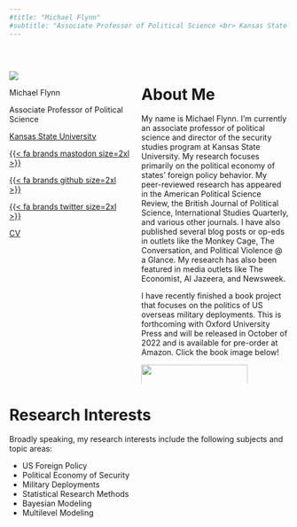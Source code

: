 ---
#title: "Michael Flynn"
#subtitle: "Associate Professor of Political Science <br> Kansas State University"
---

<br>

::::{.columns}

:::{.column width="45%"}

<div class="profile">

<img class="profile-pic" src="files/media/profile-smaller-2019.png">

<div class="title-name">
Michael Flynn
</div>

<div class="title-position">
Associate Professor of Political Science
</div>

<div class="title-institution">
<a href="https://www.k-state.edu/polsci/">Kansas State University</a>
</div>


<div class="social-media-icons">

  <a class="social social-envelope" href="mailto:meflynn@ksu.edu"><i class="fa-solid fa-envelope fa-2xl"></i></a>

  <a class="social social-mastodon" href="https://fosstodon.org/@michaelflynn">{{< fa brands mastodon size=2xl >}}</a>
  
  <a class="social social-github" href="https://www.github.com/meflynn">{{< fa brands github size=2xl >}}</a>

  <a class="social social-twitter" href="https://www.twitter.com/flynnpolsci">{{< fa brands twitter size=2xl >}}</a>

  <a class="social icon-cv" href="files/flynn-cv.pdf">CV</a>

</div>





</div>

:::

:::{.column width="55%"}

# **About Me**

My name is Michael Flynn. I’m currently an associate professor of political science and director of the security studies program at Kansas State University. My research focuses primarily on the political economy of states’ foreign policy behavior. My peer-reviewed research has appeared in the American Political Science Review, the British Journal of Political Science, International Studies Quarterly, and various other journals. I have also published several blog posts or op-eds in outlets like the Monkey Cage, The Conversation, and Political Violence @ a Glance. My research has also been featured in media outlets like The Economist, Al Jazeera, and Newsweek.

I have recently finished a book project that focuses on the politics of US overseas military deployments. This is forthcoming with Oxford University Press and will be released in October of 2022 and is available for pre-order at Amazon. Click the book image below!

<a href="https://a.co/d/7RKUOO7">
<img src="files/media/Allen_etal_Beyond_cover_OUP.jpg" style="width: 85%; margin: auto;">
</a>
:::

::::

# Research Interests {.unlisted .unnumbered}

Broadly speaking, my research interests include the following subjects and topic areas:

- US Foreign Policy
- Political Economy of Security
- Military Deployments
- Statistical Research Methods
- Bayesian Modeling
- Multilevel Modeling